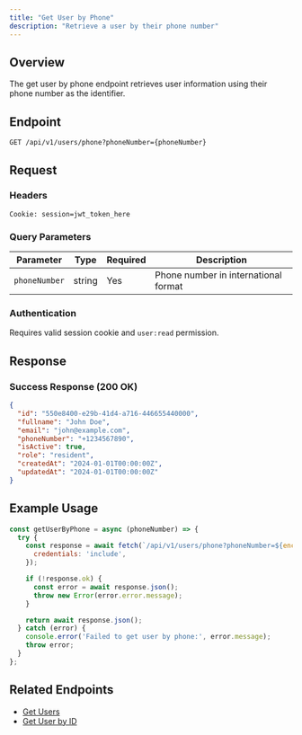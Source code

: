 ```yaml
---
title: "Get User by Phone"
description: "Retrieve a user by their phone number"
---
```


## Overview

The get user by phone endpoint retrieves user information using their phone number as the identifier.

## Endpoint

```
GET /api/v1/users/phone?phoneNumber={phoneNumber}
```

## Request

### Headers
```http
Cookie: session=jwt_token_here
```

### Query Parameters

| Parameter | Type | Required | Description |
|-----------|------|----------|-------------|
| `phoneNumber` | string | Yes | Phone number in international format |

### Authentication
Requires valid session cookie and `user:read` permission.

## Response

### Success Response (200 OK)

```json
{
  "id": "550e8400-e29b-41d4-a716-446655440000",
  "fullname": "John Doe",
  "email": "john@example.com",
  "phoneNumber": "+1234567890",
  "isActive": true,
  "role": "resident",
  "createdAt": "2024-01-01T00:00:00Z",
  "updatedAt": "2024-01-01T00:00:00Z"
}
```

## Example Usage

```javascript
const getUserByPhone = async (phoneNumber) => {
  try {
    const response = await fetch(`/api/v1/users/phone?phoneNumber=${encodeURIComponent(phoneNumber)}`, {
      credentials: 'include',
    });

    if (!response.ok) {
      const error = await response.json();
      throw new Error(error.error.message);
    }

    return await response.json();
  } catch (error) {
    console.error('Failed to get user by phone:', error.message);
    throw error;
  }
};
```

## Related Endpoints

- [Get Users](/v1/primary-backend/users/get-users)
- [Get User by ID](/v1/primary-backend/users/get-user-by-id)
